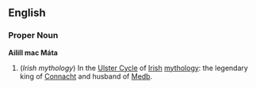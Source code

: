 ==English==

===Proper Noun===
'''Ailill mac Máta'''

#(''Irish mythology'') In the [[Ulster Cycle]] of [[Irish]] [[mythology]]: the legendary king of [[Connacht]] and husband of [[Medb]].